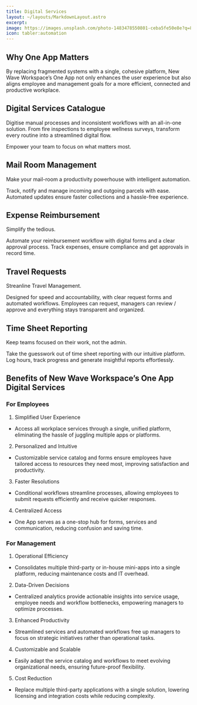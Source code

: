 ```yaml
---
title: Digital Services
layout: ~/layouts/MarkdownLayout.astro
excerpt: 
image: https://images.unsplash.com/photo-1483478550801-ceba5fe50e8e?q=80&w=3540&auto=format&fit=crop&ixlib=rb-4.0.3&ixid=M3wxMjA3fDB8MHxwaG90by1wYWdlfHx8fGVufDB8fHx8fA%3D%3D
icon: tabler:automation
---
```


## Why One App Matters

By replacing fragmented systems with a single, cohesive platform, New Wave Workspace’s One App not only enhances the user experience but also aligns employee and management goals for a more efficient, connected and productive workplace.

## Digital Services Catalogue

Digitise manual processes and inconsistent workflows with an all-in-one solution. From fire inspections to employee wellness surveys, transform every routine into a streamlined digital flow.

Empower your team to focus on what matters most.

## Mail Room Management

Make your mail-room a productivity powerhouse with intelligent automation.

Track, notify and manage incoming and outgoing parcels with ease. Automated updates ensure faster collections and a hassle-free experience.
 
## Expense Reimbursement

Simplify the tedious.

Automate your reimbursement workflow with digital forms and a clear approval process. Track expenses, ensure compliance and get approvals in record time.
 
## Travel Requests

Streanline Travel Management.

Designed for speed and accountability, with clear request forms and automated workflows. Employees can request, managers can review / approve and everything stays transparent and organized.
 
## Time Sheet Reporting

Keep teams focused on their work, not the admin.

Take the guesswork out of time sheet reporting with our intuitive platform. Log hours, track progress and generate insightful reports effortlessly.

## Benefits of New Wave Workspace’s One App Digital Services

### For Employees

1.	Simplified User Experience
   - Access all workplace services through a single, unified platform, eliminating the hassle of juggling multiple apps or platforms.
2.	Personalized and Intuitive
   - Customizable service catalog and forms ensure employees have tailored access to resources they need most, improving satisfaction and productivity.
3.	Faster Resolutions
   - Conditional workflows streamline processes, allowing employees to submit requests efficiently and receive quicker responses.
4.	Centralized Access
   - One App serves as a one-stop hub for forms, services and communication, reducing confusion and saving time.

### For Management

1.	Operational Efficiency
   - Consolidates multiple third-party or in-house mini-apps into a single platform, reducing maintenance costs and IT overhead.
2.	Data-Driven Decisions
   - Centralized analytics provide actionable insights into service usage, employee needs and workflow bottlenecks, empowering managers to optimize processes.
3.	Enhanced Productivity
   - Streamlined services and automated workflows free up managers to focus on strategic initiatives rather than operational tasks.
4.	Customizable and Scalable
   - Easily adapt the service catalog and workflows to meet evolving organizational needs, ensuring future-proof flexibility.
5.	Cost Reduction
   - Replace multiple third-party applications with a single solution, lowering licensing and integration costs while reducing complexity.
